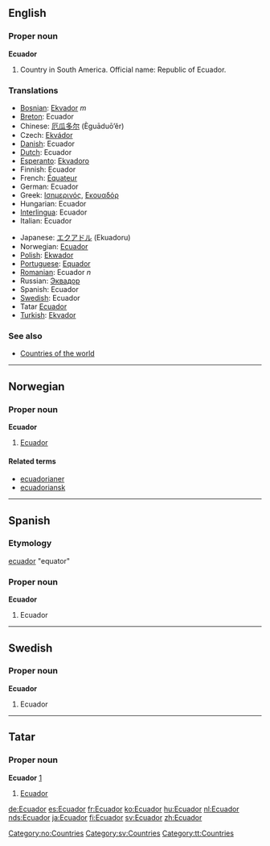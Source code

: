:{{see|ecuador}}
==English==

===Proper noun===
'''Ecuador'''
{{wikipedia}}

# Country in South America. Official name: Republic of Ecuador.
===Translations===
{{top}}
*[[Bosnian]]: [[Ekvador]] ''m''
*[[Breton]]: Ecuador
*Chinese: [[厄瓜多尔]] (Èguāduō’ěr)
*Czech: [[Ekvádor]]
*[[Danish]]: Ecuador
*[[Dutch]]: Ecuador
*[[Esperanto]]: [[Ekvadoro]]
*Finnish: Ecuador
*French: [[Équateur]]
*German: Ecuador
*Greek: [[Ισημερινός]], [[Εκουαδόρ]]
*Hungarian: Ecuador
*[[Interlingua]]: Ecuador
*Italian: Ecuador
{{mid}}
*Japanese: [[エクアドル]] (Ekuadoru)
*Norwegian: [[#Norwegian|Ecuador]]
*[[Polish]]: [[Ekwador]]
*[[Portuguese]]: [[Equador]]
*[[Romanian]]: Ecuador ''n''
*Russian: [[Эквадор]]
*Spanish: Ecuador
*[[Swedish]]: Ecuador
*Tatar [[#Tatar|Ecuador]]
*[[Turkish]]: [[Ekvador]]
{{bottom}}

===See also===
* [[Countries of the world]]

-----

==Norwegian==
===Proper noun===
'''Ecuador'''
#[[#English|Ecuador]]
====Related terms====
*[[ecuadorianer]]
*[[ecuadoriansk]]

----

==Spanish==
===Etymology===
[[ecuador]] "equator"
===Proper noun===
'''Ecuador'''

# Ecuador

----

==Swedish==
===Proper noun===
'''Ecuador'''
#Ecuador

----
==Tatar==
===Proper noun===
'''Ecuador''' [http://www2.azatliq.org/analysis/analysis/tb/2006/10/9A6D6E9B-3FB1-4AE5-9B1D-08CD6339AF5C.asp]
#[[Ecuador#english|Ecuador]]

[[Category:no:Countries]]
[[Category:sv:Countries]]
[[Category:tt:Countries]]


[[de:Ecuador]]
[[es:Ecuador]]
[[fr:Ecuador]]
[[ko:Ecuador]]
[[hu:Ecuador]]
[[nl:Ecuador]]
[[nds:Ecuador]]
[[ja:Ecuador]]
[[fi:Ecuador]]
[[sv:Ecuador]]
[[zh:Ecuador]]